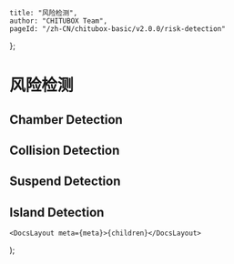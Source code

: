 
	title: "风险检测",
	author: "CHITUBOX Team",
	pageId: "/zh-CN/chitubox-basic/v2.0.0/risk-detection"
};

# 风险检测

## Chamber Detection

## Collision Detection

## Suspend Detection

## Island Detection

	<DocsLayout meta={meta}>{children}</DocsLayout>
);
